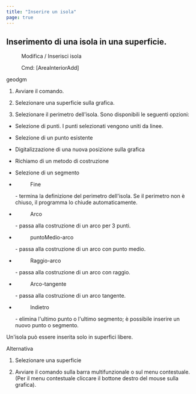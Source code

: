 ```yaml
---
title: "Inserire un isola"
page: true
---
```

## Inserimento di una isola in una superficie.
 <Menu>Modifica / Inserisci isola</Menu> 
 <Menu> Cmd: [AreaInteriorAdd] </Menu> 

 <Placeholder>geodgm</Placeholder> 

1. Avviare il comando.

2. Selezionare una superficie sulla grafica.

3. Selezionare il perimetro dell&#39;isola. Sono disponibili le seguenti opzioni:

- Selezione di punti. I punti selezionati vengono uniti da linee.

- Selezione di un punto esistente

- Digitalizzazione di una nuova posizione sulla grafica

- Richiamo di un metodo di costruzione



- Selezione di un segmento

- <Menu>Fine</Menu>  - termina la definizione del perimetro dell&#39;isola. Se il perimetro non &#232; chiuso, il programma lo chiude automaticamente.

- <Menu>Arco</Menu>  - passa alla costruzione di un arco per 3 punti.

- <Menu>puntoMedio-arco</Menu>  - passa alla costruzione di un arco con punto medio.

- <Menu>Raggio-arco</Menu>  - passa alla costruzione di un arco con raggio.

- <Menu>Arco-tangente</Menu>  - passa alla costruzione di un arco tangente.

- <Menu>Indietro</Menu>  - elimina l&#39;ultimo punto o l&#39;ultimo segmento; &#232; possibile inserire un nuovo punto o segmento.






<Success>
Un&#39;isola pu&#242; essere inserita solo in superfici libere.
</Success>


Alternativa


1. Selezionare una superficie

2. Avviare il comando sulla barra multifunzionale o sul menu contestuale. (Per il menu contestuale cliccare il bottone destro del mouse sulla grafica).




